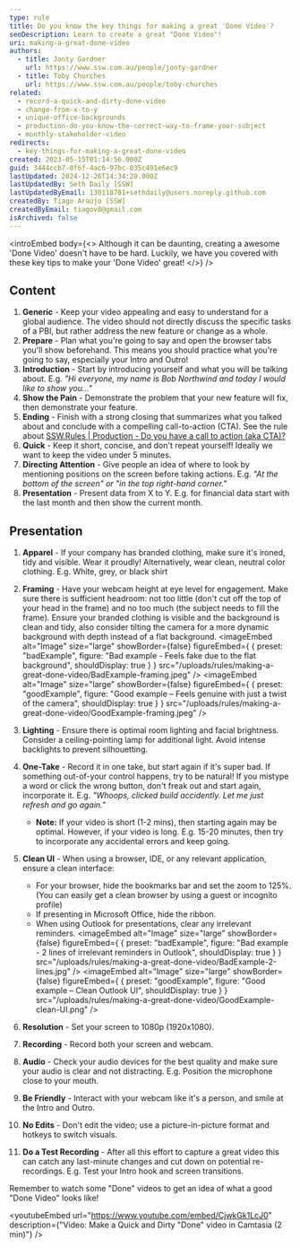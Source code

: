 ```yaml
---
type: rule
title: Do you know the key things for making a great 'Done Video'?
seoDescription: Learn to create a great "Done Video"!
uri: making-a-great-done-video
authors:
  - title: Jonty Gardner
    url: https://www.ssw.com.au/people/jonty-gardner
  - title: Toby Churches
    url: https://www.ssw.com.au/people/toby-churches
related:
  - record-a-quick-and-dirty-done-video
  - change-from-x-to-y
  - unique-office-backgrounds
  - production-do-you-know-the-correct-way-to-frame-your-subject
  - monthly-stakeholder-video
redirects:
  - key-things-for-making-a-great-done-video
created: 2023-05-15T01:14:56.000Z
guid: 3444ccb7-0f6f-4ac6-97bc-035c491e6ec9
lastUpdated: 2024-12-26T14:34:20.000Z
lastUpdatedBy: Seth Daily [SSW]
lastUpdatedByEmail: 130118701+sethdaily@users.noreply.github.com
createdBy: Tiago Araújo [SSW]
createdByEmail: tiagov8@gmail.com
isArchived: false
---
```

<introEmbed
  body={<>
Although it can be daunting, creating a awesome 'Done Video' doesn't have to be hard. Luckily, we have you covered with these key tips to make your 'Done Video' great!
  </>}
/>
## Content

1. **Generic** - Keep your video appealing and easy to understand for a global audience. The video should not directly discuss the specific tasks of a PBI, but rather address the new feature or change as a whole.
2. **Prepare** - Plan what you're going to say and open the browser tabs you'll show beforehand. This means you should practice what you're going to say, especially your Intro and Outro!
3. **Introduction** - Start by introducing yourself and what you will be talking about. E.g. *"Hi everyone, my name is Bob Northwind and today I would like to show you..."*
4. **Show the Pain** - Demonstrate the problem that your new feature will fix, then demonstrate your feature.
5. **Ending** - Finish with a strong closing that summarizes what you talked about and conclude with a compelling call-to-action (CTA). See the rule about [SSW.Rules | Production - Do you have a call to action (aka CTA)?](/production-do-you-add-a-call-to-action/)
6. **Quick** - Keep it short, concise, and don't repeat yourself! Ideally we want to keep the video under 5 minutes.
7. **Directing Attention** - Give people an idea of where to look by mentioning positions on the screen before taking actions. E.g. *"At the bottom of the screen" or "in the top right-hand corner."*
8. **Presentation** -  Present data from X to Y. E.g. for financial data start with the last month and then show the current month.

## Presentation

1. **Apparel** - If your company has branded clothing, make sure it's ironed, tidy and visible. Wear it proudly! Alternatively, wear clean, neutral color clothing. E.g. White, grey, or black shirt
2. **Framing** - Have your webcam height at eye level for engagement. Make sure there is sufficient headroom: not too little (don't cut off the top of your head in the frame) and no too much (the subject needs to fill the frame). Ensure your branded clothing is visible and the background is clean and tidy, also consider tilting the camera for a more dynamic background with depth instead of a flat background.
<imageEmbed
  alt="Image"
  size="large"
  showBorder={false}
  figureEmbed={ {
    preset: "badExample",
    figure: "Bad example - Feels fake due to the flat background",
    shouldDisplay: true
  } }
  src="/uploads/rules/making-a-great-done-video/BadExample-framing.jpeg"
/>
<imageEmbed
  alt="Image"
  size="large"
  showBorder={false}
  figureEmbed={ {
    preset: "goodExample",
    figure: "Good example – Feels genuine with just a twist of the camera",
    shouldDisplay: true
  } }
  src="/uploads/rules/making-a-great-done-video/GoodExample-framing.jpeg"
/>

3. **Lighting** - Ensure there is optimal room lighting and facial brightness. Consider a ceiling-pointing lamp for additional light. Avoid intense backlights to prevent silhouetting.
4. **One-Take** - Record it in one take, but start again if it's super bad. If something out-of-your control happens, try to be natural! If you mistype a word or click the wrong button, don't freak out and start again, incorporate it. E.g. *"Whoops, clicked build accidently. Let me just refresh and go again."*
   * **Note:** If your video is short (1-2 mins), then starting again may be optimal. However, if your video is long. E.g. 15-20 minutes, then try to incorporate any accidental errors and keep going.

5. **Clean UI** - When using a browser, IDE, or any relevant application, ensure a clean interface:
   * For your browser, hide the bookmarks bar and set the zoom to 125%. (You can easily get a clean browser by using a guest or incognito profile)
   * If presenting in Microsoft Office, hide the ribbon.
   * When using Outlook for presentations, clear any irrelevant reminders.
<imageEmbed
  alt="Image"
  size="large"
  showBorder={false}
  figureEmbed={ {
    preset: "badExample",
    figure: "Bad example - 2 lines of irrelevant reminders in Outlook",
    shouldDisplay: true
  } }
  src="/uploads/rules/making-a-great-done-video/BadExample-2-lines.jpg"
/>
<imageEmbed
  alt="Image"
  size="large"
  showBorder={false}
  figureEmbed={ {
    preset: "goodExample",
    figure: "Good example – Clean Outlook UI",
    shouldDisplay: true
  } }
  src="/uploads/rules/making-a-great-done-video/GoodExample-clean-UI.png"
/>

6. **Resolution** - Set your screen to 1080p (1920x1080).
7. **Recording** - Record both your screen and webcam.
8. **Audio** - Check your audio devices for the best quality and make sure your audio is clear and not distracting. E.g. Position the microphone close to your mouth.
9. **Be Friendly** - Interact with your webcam like it's a person, and smile at the Intro and Outro.
10. **No Edits** - Don't edit the video; use a picture-in-picture format and hotkeys to switch visuals.
11. **Do a Test Recording** - After all this effort to capture a great video this can catch any last-minute changes and cut down on potential re-recordings. E.g. Test your Intro hook and screen transitions.

Remember to watch some "Done" videos to get an idea of what a good "Done Video" looks like!

<youtubeEmbed url="https://www.youtube.com/embed/CjwkGk1LcJ0" description={"Video: Make a Quick and Dirty \"Done\" video in Camtasia (2 min)"} />
